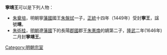 '''寧靖王'''可以是下列人物：
* [[朱奠培|朱奠培]]，明朝寧[[藩國|藩國]]國王[[朱盤烒|朱盤烒]]一子，[[正統_(年號)|正統]]十四年（1449年）受封'''寧王'''，諡號'''靖'''。
* [[朱術桂|朱術桂]]，[[明朝|明朝]]遼[[藩國|藩國]]下的長陽[[郡國|郡國]]郡王[[朱憲煥|朱憲煥]]的嫡第二子，[[隆武|隆武]]二年(1646年)二月封'''寧靖王'''。

{{disambig|Cat=三字封號消歧義}}

[[Category:明朝宗室|Category:明朝宗室]]